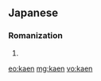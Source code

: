 ==Japanese==

===Romanization===
{{ja-romaji}}

# {{ja-romanization of|かえん}}

[[eo:kaen]]
[[mg:kaen]]
[[vo:kaen]]